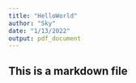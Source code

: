 ```yaml
---
title: "HelloWorld"
author: "Sky"
date: "1/13/2022"
output: pdf_document
---
```


## This is a markdown file